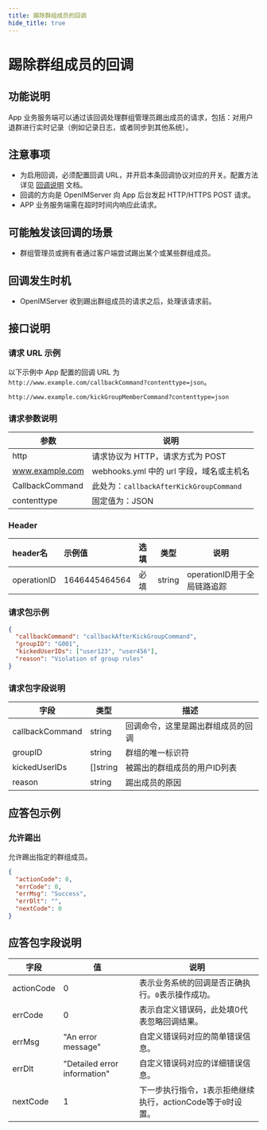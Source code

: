```yaml
---
title: 踢除群组成员的回调
hide_title: true
---
```


# 踢除群组成员的回调

## 功能说明
App 业务服务端可以通过该回调处理群组管理员踢出成员的请求，包括：对用户退群进行实时记录（例如记录日志，或者同步到其他系统）。

## 注意事项
- 为启用回调，必须配置回调 URL，并开启本条回调协议对应的开关。配置方法详见 [回调说明](../introduction) 文档。
- 回调的方向是 OpenIMServer 向 App 后台发起 HTTP/HTTPS POST 请求。
- APP 业务服务端需在超时时间内响应此请求。

## 可能触发该回调的场景
- 群组管理员或拥有者通过客户端尝试踢出某个或某些群组成员。

## 回调发生时机
- OpenIMServer 收到踢出群组成员的请求之后，处理该请求前。

## 接口说明

### 请求 URL 示例
以下示例中 App 配置的回调 URL 为 `http://www.example.com/callbackCommand?contenttype=json`。
```plaintext
http://www.example.com/kickGroupMemberCommand?contenttype=json
```

### 请求参数说明

| 参数            | 说明                                              |
| --------------- | ------------------------------------------------- |
| http            | 请求协议为 HTTP，请求方式为 POST                  |
| www.example.com | webhooks.yml 中的 url 字段，域名或主机名 |
| CallbackCommand | 此处为：`callbackAfterKickGroupCommand`           |
| contenttype     | 固定值为：JSON                                    |

### Header
| header名     | 示例值           | 选填  | 类型     | 说明                  |
|:------------|:--------------|:----|--------|---------------------|
| operationID | 1646445464564 | 必填  | string | operationID用于全局链路追踪 |

### 请求包示例
```json
{
  "callbackCommand": "callbackAfterKickGroupCommand",
  "groupID": "G001",
  "kickedUserIDs": ["user123", "user456"],
  "reason": "Violation of group rules"
}
```

### 请求包字段说明

| 字段           | 类型     | 描述                                         |
|--------------|----------|--------------------------------------------|
| callbackCommand | string   | 回调命令，这里是踢出群组成员的回调              |
| groupID       | string   | 群组的唯一标识符                            |
| kickedUserIDs | []string | 被踢出的群组成员的用户ID列表                  |
| reason        | string   | 踢出成员的原因                               |

## 应答包示例

### 允许踢出
允许踢出指定的群组成员。

```json
{
  "actionCode": 0,
  "errCode": 0,
  "errMsg": "Success",
  "errDlt": "",
  "nextCode": 0
}
```

## 应答包字段说明

| 字段         | 值                           | 说明                                       |
|-------------|------------------------------|------------------------------------------|
| actionCode  | 0                            | 表示业务系统的回调是否正确执行。`0`表示操作成功。     |
| errCode     | 0                            | 表示自定义错误码，此处填0代表忽略回调结果。|
| errMsg      | "An error message"           | 自定义错误码对应的简单错误信息。|
| errDlt      | "Detailed error information" | 自定义错误码对应的详细错误信息。|
| nextCode    | 1                            | 下一步执行指令，`1`表示拒绝继续执行，actionCode等于`0`时设置。|

